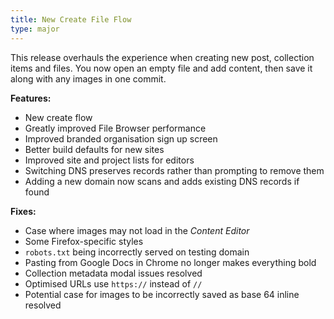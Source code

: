 ```yaml
---
title: New Create File Flow
type: major
---
```


This release overhauls the experience when creating new post, collection items and files. You now open an empty file and add content, then save it along with any images in one commit.

**Features:**

* New create flow
* Greatly improved File Browser performance
* Improved branded organisation sign up screen
* Better build defaults for new sites
* Improved site and project lists for editors
* Switching DNS preserves records rather than prompting to remove them
* Adding a new domain now scans and adds existing DNS records if found

**Fixes:**

* Case where images may not load in the *Content Editor*
* Some Firefox-specific styles
* `robots.txt` being incorrectly served on testing domain
* Pasting from Google Docs in Chrome no longer makes everything bold
* Collection metadata modal issues resolved
* Optimised URLs use `https://` instead of `//`
* Potential case for images to be incorrectly saved as base 64 inline resolved